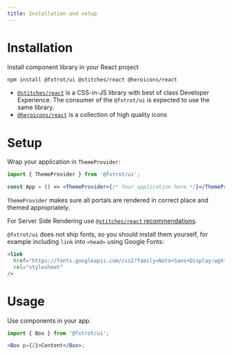 ```yaml
---
title: Installation and setup
---
```


# Installation

Install component library in your React project

```bash
npm install @fxtrot/ui @stitches/react @heroicons/react
```

- [`@stitches/react`](https://stitches.dev/) is a CSS-in-JS library with best of class Developer Experience. The consumer of the `@fxtrot/ui` is expected to use the same library.
- [`@heroicons/react`](https://github.com/tailwindlabs/heroicons) is a collection of high quality icons

# Setup

Wrap your application in `ThemeProvider`:

```jsx
import { ThemeProvider } from '@fxtrot/ui';

const App = () => <ThemeProvider>{/* Your application here */}</ThemeProvider>;
```

`ThemeProvider` makes sure all portals are rendered in correct place and themed appropriately.

For Server Side Rendering use [`@stitches/react` recommendations](https://stitches.dev/docs/server-side-rendering).

`@fxtrot/ui` does not ship fonts, so you should install them yourself, for example including `link` into `<head>` using Google Fonts:

```html
<link
  href="https://fonts.googleapis.com/css2?family=Noto+Sans+Display:wght@100;200;300;400;500;600;700;800;900&display=swap"
  rel="stylesheet"
/>
```

# Usage

Use components in your app.

```jsx
import { Box } from '@fxtrot/ui';

<Box p={2}>Content</Box>;
```
